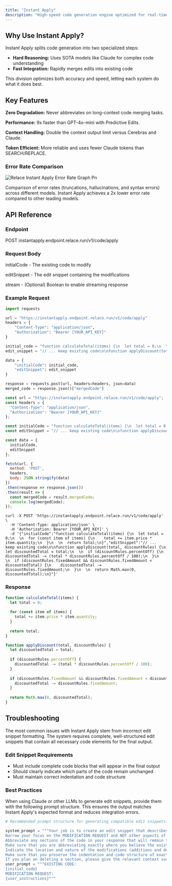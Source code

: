 ```yaml
---
title: "Instant Apply"
description: "High-speed code generation engine optimized for real-time performance at 2000 tokens/second."
---
```


## Why Use Instant Apply?

Instant Apply splits code generation into two specialized steps:

- **Hard Reasoning:** Uses SOTA models like Claude for complex code understanding
- **Fast Integration:** Rapidly merges edits into existing code

This division optimizes both accuracy and speed, letting each system do what it does best.

## Key Features

**Zero Degradation:** Never abbreviates on long-context code merging tasks.

**Performance:** 9x faster than GPT-4o-mini with Predictive Edits.

**Context Handling:** Double the context output limit versus Cerebras and Claude.

**Token Efficient:** More reliable and uses fewer Claude tokens than SEARCH/REPLACE.

### Error Rate Comparison

![Relace Instant Apply Error Rate Graph Pn](/images/relace_instant_apply_error_rate_graph.png)

Comparison of error rates (truncations, hallucinations, and syntax errors) across different models. Instant Apply achieves a 2x lower error rate compared to other leading models.

## API Reference

### Endpoint

POST instantapply.endpoint.relace.run/v1/code/apply

### Request Body

initialCode - The existing code to modify

editSnippet - The edit snippet containing the modifications

stream - (Optional) Boolean to enable streaming response

### Example Request

<CodeGroup>

```python Python
import requests

url = "https://instantapply.endpoint.relace.run/v1/code/apply"
headers = {
    "Content-Type": "application/json", 
    "Authorization": "Bearer [YOUR_API_KEY]"
}

initial_code = "function calculateTotal(items) {\n  let total = 0;\n  \n  for (const item of items) {\n    total += item.price * item.quantity;\n  }\n  \n  return total;\n}"
edit_snippet = "// ... keep existing code\n\nfunction applyDiscount(total, discountRules) {\n  let discountedTotal = total;\n  \n  if (discountRules.percentOff) {\n    discountedTotal -= (total * discountRules.percentOff / 100);\n  }\n  \n  if (discountRules.fixedAmount && discountRules.fixedAmount < discountedTotal) {\n    discountedTotal -= discountRules.fixedAmount;\n  }\n  \n  return Math.max(0, discountedTotal);\n}"

data = {
    "initialCode": initial_code,
    "editSnippet": edit_snippet
}

response = requests.post(url, headers=headers, json=data)
merged_code = response.json()["mergedCode"]
```


```javascript Javascript
const url = "https://instantapply.endpoint.relace.run/v1/code/apply";
const headers = {
  "Content-Type": "application/json",
  "Authorization": "Bearer [YOUR_API_KEY]"
};

const initialCode = "function calculateTotal(items) {\n  let total = 0;\n  \n  for (const item of items) {\n    total += item.price * item.quantity;\n  }\n  \n  return total;\n}";
const editSnippet = "// ... keep existing code\n\nfunction applyDiscount(total, discountRules) {\n  let discountedTotal = total;\n  \n  if (discountRules.percentOff) {\n    discountedTotal -= (total * discountRules.percentOff / 100);\n  }\n  \n  if (discountRules.fixedAmount && discountRules.fixedAmount < discountedTotal) {\n    discountedTotal -= discountRules.fixedAmount;\n  }\n  \n  return Math.max(0, discountedTotal);\n}";

const data = {
  initialCode,
  editSnippet
};

fetch(url, {
  method: 'POST',
  headers,
  body: JSON.stringify(data)
})
.then(response => response.json())
.then(result => {
  const mergedCode = result.mergedCode;
  console.log(mergedCode);
});
```


```cURL cURL
curl -X POST 'https://instantapply.endpoint.relace.run/v1/code/apply' \
  -H 'Content-Type: application/json' \
  -H 'Authorization: Bearer [YOUR_API_KEY]' \
  -d '{"initialCode":"function calculateTotal(items) {\n  let total = 0;\n  \n  for (const item of items) {\n    total += item.price * item.quantity;\n  }\n  \n  return total;\n}","editSnippet":"// ... keep existing code\n\nfunction applyDiscount(total, discountRules) {\n  let discountedTotal = total;\n  \n  if (discountRules.percentOff) {\n    discountedTotal -= (total * discountRules.percentOff / 100);\n  }\n  \n  if (discountRules.fixedAmount && discountRules.fixedAmount < discountedTotal) {\n    discountedTotal -= discountRules.fixedAmount;\n  }\n  \n  return Math.max(0, discountedTotal);\n}"}'
```

</CodeGroup>

### Response

```javascript Javascript
function calculateTotal(items) {
  let total = 0;
  
  for (const item of items) {
    total += item.price * item.quantity;
  }
  
  return total;
}

function applyDiscount(total, discountRules) {
  let discountedTotal = total;
  
  if (discountRules.percentOff) {
    discountedTotal -= (total * discountRules.percentOff / 100);
  }
  
  if (discountRules.fixedAmount && discountRules.fixedAmount < discountedTotal) {
    discountedTotal -= discountRules.fixedAmount;
  }
  
  return Math.max(0, discountedTotal);
}
```

## Troubleshooting

The most common issues with Instant Apply stem from incorrect edit snippet formatting. The system requires complete, well-structured edit snippets that contain all necessary code elements for the final output.

### Edit Snippet Requirements

- Must include complete code blocks that will appear in the final output
- Should clearly indicate which parts of the code remain unchanged
- Must maintain correct indentation and code structure

### Best Practices

When using Claude or other LLMs to generate edit snippets, provide them with the following prompt structure. This ensures the output matches Instant Apply's expected format and reduces integration errors.

````python
# Recommended prompt structure for generating compatible edit snippets:

system_prompt = """Your job is to create an edit snippet that describes how you would like to modify the provided existing code to the user specifications.
Narrow your focus on the MODIFICATION REQUEST and NOT other aspects of the code.
Abbreviate any sections of the code in your response that will remain the same with "// ... rest of headers/sections/code ...". Be descriptive in the comment.
Make sure that you are abbreviating exactly where you believe the existing code will remain the same.
Indicate the location and nature of the modifications (additions and deletions) with comments and ellipses.
Make sure that you preserve the indentation and code structure of exactly how you believe the final code will look like (do not output lines that will not be in the final code after they are merged).
If you plan on deleting a section, please give the relevant context such that the code is understood to be removed, e.g., if the initial code is ```// code Block 1, Block 2, Block 3 // code```, and you want to remove Block 2, you would output ```/// rest of code Block 1, Block 2 // rest of code```."""
user_prompt = """EXISTING CODE:
{initial_code}
MODIFICATION REQUEST:
{user_instructions}"""
````